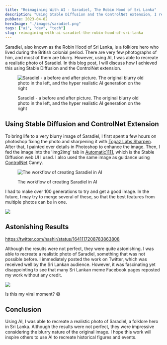 ```yaml
---
title: "Reimagining With AI - Saradiel, The Robin Hood of Sri Lanka"
description: "Using Stable Diffusion and the ControlNet extension, I recreated a realistic photo of Saradiel, Sri Lanka's folklore hero, from a very blurry original image. This post details the process and the surprisingly realistic results."
pubDate: 2023-04-02
heroImage: "./images/saradiel.png"
tags: ["ai", "dev", "tech"]
slug: reimagining-with-ai-saradiel-the-robin-hood-of-sri-lanka
---
```


Saradiel, also known as the Robin Hood of Sri Lanka, is a folklore hero who lived during the British colonial period. There are very few photographs of him, and most of them are blurry. However, using AI, I was able to recreate a realistic photo of Saradiel. In this blog post, I will discuss how I achieved this using Stable Diffusion and the ControlNet extension.

<figure>

![Saradiel - a before and after picture. The original blurry old photo in the left, and the hyper realistic AI generation on the right](images/saradiel-1024x715.png)

<figcaption>

Saradiel - a before and after picture. The original blurry old photo in the left, and the hyper realistic AI generation on the right

</figcaption>

</figure>

## Using Stable Diffusion and ControlNet Extension

To bring life to a very blurry image of Saradiel, I first spent a few hours on photoshop fixing the photo and sharpening it with [Topaz Labs Sharpen](https://www.topazlabs.com/sharpen-ai). After that, I painted over details in Photoshop to enhance the image. Then, I fed the image into the 'img2img' tab in [Automatic1111](https://github.com/AUTOMATIC1111/stable-diffusion-webui), which is the Stable Diffusion web UI I used. I also used the same image as guidance using [ControlNet](https://github.com/lllyasviel/ControlNet) Canny.

<figure>

![The workflow of creating Saradiel in AI](images/saradieal-WIP3-1024x361.png)

<figcaption>

The workflow of creating Saradiel in AI

</figcaption>

</figure>

I had to make over 100 generations to try and get a good image. In the future, I may try to merge several of these, so that the best features from multiple photos can be in one.

![](images/saradiel-wip2-984x1024.png)

## Astonishing Results

https://twitter.com/hashir/status/1641117208783863808

Although the results were not perfect, they were quite astonishing. I was able to recreate a realistic photo of Saradiel, something that was not possible before. I immediately posted the work on Twitter, which was received well by the Sri Lankan audience. However, it was fascinating yet disappointing to see that many Sri Lankan meme Facebook pages reposted my work without any credit.

![](images/saradiel-on-fb-1024x784.png)

Is this my viral moment? 😅

## Conclusion

Using AI, I was able to recreate a realistic photo of Saradiel, a folklore hero in Sri Lanka. Although the results were not perfect, they were impressive considering the blurry nature of the original image. I hope this work will inspire others to use AI to recreate historical figures and events.
